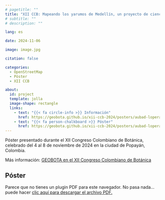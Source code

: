 ```yaml
---
# pagetitle: ""
title: "XII CCB: Mapeando los yarumos de Medellín, un proyecto de ciencia ciudadana en mejora de la calidad del aire"
# subtitle: ""
# description: ""

lang: es

date: 2024-11-06

image: image.jpg

citation: false

categories: 
  - OpenStreetMap
  - Póster
  - XII CCB

about:
  id: project
  template: jolla
  image-shape: rectangle
  links:
    - text: "{{< fa circle-info >}} Información"
      href: https://geobota.github.io/xii-ccb-2024/posters/aubad-lopera_etal/
    - text: "{{< fa person-chalkboard >}} Póster"
      href: https://geobota.github.io/xii-ccb-2024/posters/aubad-lopera_etal/presentacion_xii-ccb.pdf/
---
```


:::{ #project}
:::

Póster presentado durante el XII Congreso Colombiano de Botánica, celebrado del 4 al 8 de noviembre de 2024 en la ciudad de Popayán, Colombia.

Más información: [GEOBOTA en el XII Congreso Colombiano de Botánica](https://geobota.github.io/xii-ccb-2024/posters/aubad-lopera_etal/)

## Póster

```{=html}
<object data="https://geobota.github.io/xii-ccb-2024/posters/aubad-lopera_etal/poster_xii-ccb.pdf" type="application/pdf" width="800" height="1150">
    <p>Parece que no tienes un plugin PDF para este navegador.
    No pasa nada… puede hacer <a href="https://geobota.github.io/xii-ccb-2024/posters/aubad-lopera_etal/poster_xii-ccb.pdf">clic aquí
    para descargar el archivo PDF.</a></p>
</object>
```
